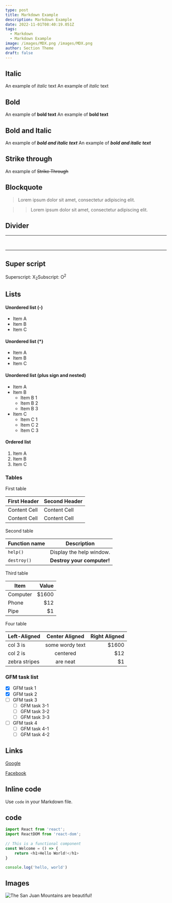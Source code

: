```yaml
---
type: post
title: Markdown Example
description: Markdown Example
date: 2022-11-01T08:40:19.051Z
tags:
  - Markdown
  - Markdown Example
image: /images/MDX.png /images/MDX.png
author: Section Theme
draft: false
---
```


## Italic
An example of *italic* text
An example of *italic* text

## Bold
An example of **bold text**
An example of __bold text__

## Bold and Italic
An example of ***bold and italic text***
An example of ___bold and italic text___

## Strike through
An example of ~~Strike Through~~


## Blockquote

> Lorem ipsum dolor sit amet, consectetur adipiscing elit. 


> > Lorem ipsum dolor sit amet, consectetur adipiscing elit. 


## Divider

---

<br />


***


## Super script
Superscript: X<sub>2</sub>Subscript: O<sup>2</sup>


## Lists

#### Unordered list (-)

- Item A
- Item B
- Item C
     
#### Unordered list (*)

* Item A
* Item B
* Item C

#### Unordered list (plus sign and nested)
                
+ Item A
+ Item B
    + Item B 1
    + Item B 2
    + Item B 3
+ Item C
    * Item C 1
    * Item C 2
    * Item C 3

#### Ordered list
                
1. Item A
2. Item B
3. Item C
                

### Tables

First table
                    
First Header  | Second Header
------------- | -------------
Content Cell  | Content Cell
Content Cell  | Content Cell 


Second table


| Function name | Description                    |
| ------------- | ------------------------------ |
| `help()`      | Display the help window.       |
| `destroy()`   | **Destroy your computer!**     |


Third table


| Item      | Value |
| --------- | -----:|
| Computer  | $1600 |
| Phone     |   $12 |
| Pipe      |    $1 |


Four table


| Left-Aligned  | Center Aligned  | Right Aligned |
| :------------ |:---------------:| -----:|
| col 3 is      | some wordy text | $1600 |
| col 2 is      | centered        |   $12 |
| zebra stripes | are neat        |    $1 |



### GFM task list

- [x] GFM task 1
- [x] GFM task 2
- [ ] GFM task 3
    - [ ] GFM task 3-1
    - [ ] GFM task 3-2
    - [ ] GFM task 3-3
- [ ] GFM task 4
    - [ ] GFM task 4-1
    - [ ] GFM task 4-2

## Links

[Google](https://google.com)


[Facebook](https://facebook.com)


## Inline code
Use `code` in your Markdown file.

## code
```javascript filename="JavaScript"
import React from 'react';
import ReactDOM from 'react-dom';
 
// This is a functional component
const Welcome = () => {
    return <h1>Hello World!</h1>
}
```
```js filename="example.js"
console.log('hello, world')
```
## Images

![The San Juan Mountains are beautiful!](https://cdn.pixabay.com/photo/2017/02/01/22/02/mountain-landscape-2031539_1280.jpg "San Juan Mountains")
